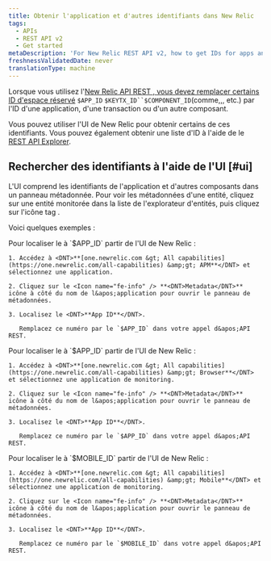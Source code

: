 ```yaml
---
title: Obtenir l'application et d'autres identifiants dans New Relic
tags:
  - APIs
  - REST API v2
  - Get started
metaDescription: 'For New Relic REST API v2, how to get IDs for apps and other New Relic-identified components.'
freshnessValidatedDate: never
translationType: machine
---
```


Lorsque vous utilisez l&apos;[New Relic API REST , vous devez remplacer certains ID d&apos;espace réservé](/docs/apis/rest-api-v2/getting-started/introduction-new-relic-rest-api-v2) `$APP_ID` `$KEYTX_ID``$COMPONENT_ID`(comme,,, etc.) par l&apos;ID d&apos;une application, d&apos;une transaction ou d&apos;un autre composant.

Vous pouvez utiliser l&apos;UI de New Relic pour obtenir certains de ces identifiants. Vous pouvez également obtenir une liste d&apos;ID à l&apos;aide de le [REST API Explorer](/docs/apis/rest-api-v2/get-started/list-application-id-host-id-instance-id).

## Rechercher des identifiants à l&apos;aide de l&apos;UI [#ui]

L&apos;UI comprend les identifiants de l&apos;application et d&apos;autres composants dans un panneau métadonnée. Pour voir les métadonnées d&apos;une entité, cliquez sur une entité monitorée dans la liste de l&apos;explorateur d&apos;entités, puis cliquez sur l&apos;icône tag .

Voici quelques exemples :

<CollapserGroup>
  <Collapser id="apm" title="APM : ID d'application">
    Pour localiser le à `$APP_ID` partir de l&apos;UI de New Relic :

    1. Accédez à <DNT>**[one.newrelic.com &gt; All capabilities](https://one.newrelic.com/all-capabilities) &amp;gt; APM**</DNT> et sélectionnez une application.

    2. Cliquez sur le <Icon name="fe-info" /> **<DNT>Metadata</DNT>** icône à côté du nom de l&apos;application pour ouvrir le panneau de métadonnées.

    3. Localisez le <DNT>**App ID**</DNT>.

       Remplacez ce numéro par le `$APP_ID` dans votre appel d&apos;API REST.
  </Collapser>

  <Collapser id="browser" title="ID de l'application du navigateur">
    Pour localiser le à `$APP_ID` partir de l&apos;UI de New Relic :

    1. Accédez à <DNT>**[one.newrelic.com &gt; All capabilities](https://one.newrelic.com/all-capabilities) &amp;gt; Browser**</DNT> et sélectionnez une application de monitoring.

    2. Cliquez sur le <Icon name="fe-info" /> **<DNT>Metadata</DNT>** icône à côté du nom de l&apos;application pour ouvrir le panneau de métadonnées.

    3. Localisez le <DNT>**App ID**</DNT>.

       Remplacez ce numéro par le `$APP_ID` dans votre appel d&apos;API REST.
  </Collapser>

  <Collapser id="mobile" title="ID de l'application mobile">
    Pour localiser le à `$MOBILE_ID` partir de l&apos;UI de New Relic :

    1. Accédez à <DNT>**[one.newrelic.com &gt; All capabilities](https://one.newrelic.com/all-capabilities) &amp;gt; Mobile**</DNT> et sélectionnez une application de monitoring.

    2. Cliquez sur le <Icon name="fe-info" /> **<DNT>Metadata</DNT>** icône à côté du nom de l&apos;application pour ouvrir le panneau de métadonnées.

    3. Localisez le <DNT>**App ID**</DNT>.

       Remplacez ce numéro par le `$MOBILE_ID` dans votre appel d&apos;API REST.
  </Collapser>
</CollapserGroup>